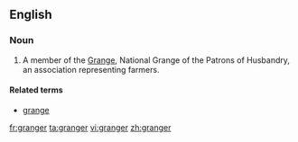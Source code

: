 {{also|Granger}}
==English==

===Noun===
{{en-noun}}

# {{US}} A member of the [[Grange]], National Grange of the Patrons of Husbandry, an association representing farmers.

====Related terms====
* [[grange]]

[[fr:granger]]
[[ta:granger]]
[[vi:granger]]
[[zh:granger]]
